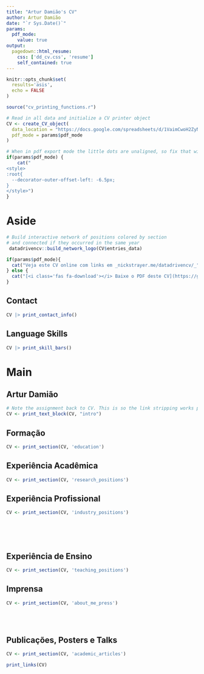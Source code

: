 ```yaml
---
title: "Artur Damião's CV"
author: Artur Damião
date: "`r Sys.Date()`"
params:
  pdf_mode:
    value: true
output:
  pagedown::html_resume:
    css: ['dd_cv.css', 'resume']
    self_contained: true
---
```


```r
knitr::opts_chunk$set(
  results='asis', 
  echo = FALSE
)

source("cv_printing_functions.r")

# Read in all data and initialize a CV printer object
CV <- create_CV_object(
  data_location = "https://docs.google.com/spreadsheets/d/1VaimCwoH2ZyNakthHAi0xzLqurQhsTSDnok-VXhNE1w/edit?usp=sharing",  
  pdf_mode = params$pdf_mode
)

```


```r
# When in pdf export mode the little dots are unaligned, so fix that with some conditional CSS.
if(params$pdf_mode) {
    cat("
<style>
:root{
  --decorator-outer-offset-left: -6.5px;
}
</style>")
}
```


Aside
================================================================================

```r
# Build interactive network of positions colored by section
# and connected if they occurred in the same year
 datadrivencv::build_network_logo(CV$entries_data)
```


```r
if(params$pdf_mode){
  cat("Veja este CV online com links em _nickstrayer.me/datadrivencv/_")
} else {
  cat("[<i class='fas fa-download'></i> Baixe o PDF deste CV](https://github.com/nstrayer/cv/raw/master/strayer_cv.pdf)")
}
```

Contact {#contact}
--------------------------------------------------------------------------------

```r
CV |> print_contact_info()
```



Language Skills {#skills}
--------------------------------------------------------------------------------

```r
CV |> print_skill_bars()
```



<!-- Disclaimer {#disclaimer} -->
<!-- -------------------------------------------------------------------------------- -->

<!-- Made with the R package [**pagedown**](https://github.com/rstudio/pagedown).  -->

<!-- The source code is available [on github.com/nstrayer/cv](https://github.com/nstrayer/cv). -->

<!-- Last updated on `r Sys.Date()`. -->



Main
================================================================================

Artur Damião {#title}
--------------------------------------------------------------------------------

```r
# Note the assignment back to CV. This is so the link stripping works properly in PDF mode
CV <- print_text_block(CV, "intro") 
```



Formação {data-icon=graduation-cap data-concise=true}
--------------------------------------------------------------------------------

```r
CV <- print_section(CV, 'education')
```



Experiência Acadêmica {data-icon=laptop}
--------------------------------------------------------------------------------

```r
CV <- print_section(CV, 'research_positions')
```



Experiência Profissional {data-icon=suitcase}
--------------------------------------------------------------------------------

<!-- ::: aside -->
<!-- ```{r} -->
<!-- CV <- print_text_block(CV, 'industy_experience_aside') -->
<!-- ``` -->
<!-- ::: -->

```r
CV <- print_section(CV, 'industry_positions')
```

<!-- These breaks just force a new page so section doesnt get cut off -->
<br>
<br>
<br>

Experiência de Ensino {data-icon=chalkboard-teacher}
--------------------------------------------------------------------------------

<!-- ::: aside -->
<!-- ```{r} -->
<!-- CV <- print_text_block(CV, 'teaching_experience_aside') -->
<!-- ``` -->
<!-- ::: -->

```r
CV <- print_section(CV, 'teaching_positions')
```



<!-- Selected Data Science Writing {data-icon=chart-line} -->
<!-- -------------------------------------------------------------------------------- -->

<!-- ::: aside -->
<!-- ```{r} -->
<!-- CV <- print_text_block(CV, 'data_science_writing_aside') -->
<!-- ``` -->
<!-- ::: -->

<!-- ```{r} -->
<!-- CV <- print_section(CV, 'data_science_writings') -->
<!-- ``` -->



Imprensa  {data-icon=newspaper}
--------------------------------------------------------------------------------

```r
CV <- print_section(CV, 'about_me_press')
```


<br>
<br>


<!-- Selected Press (By)  {data-icon=newspaper} -->
<!-- -------------------------------------------------------------------------------- -->

<!-- ```{r} -->
<!-- CV <- print_section(CV, 'by_me_press') -->
<!-- ``` -->



Publicações, Posters e Talks {data-icon=book}
--------------------------------------------------------------------------------

```r
CV <- print_section(CV, 'academic_articles')
```



```r
print_links(CV)
```

